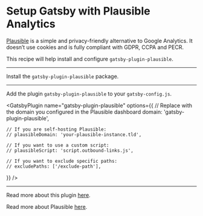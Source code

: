 # Setup Gatsby with Plausible Analytics

[Plausible](https://plausible.io/) is a simple and privacy-friendly alternative
to Google Analytics. It doesn’t use cookies and is fully compliant with GDPR,
CCPA and PECR.

This recipe will help install and configure `gatsby-plugin-plausible`.

---

Install the `gatsby-plugin-plausible` package.

<NPMPackage name="gatsby-plugin-plausible" />

---

Add the plugin `gatsby-plugin-plausible` to your `gatsby-config.js`.

<GatsbyPlugin
  name="gatsby-plugin-plausible"
  options={{
    // Replace with the domain you configured in the Plausible dashboard
    domain: 'gatsby-plugin-plausible',

    // If you are self-hosting Plausible:
    // plausibleDomain: 'your-plausible-instance.tld',

    // If you want to use a custom script:
    // plausibleScript: 'script.outbound-links.js',

    // If you want to exclude specific paths:
    // excludePaths: ['/exclude-path'],
  }}
/>

---

Read more about this plugin [here](https://www.github.com/dnwjn/gatsby-plugin-plausible).

Read more about Plausible [here](https://docs.plausible.io).
